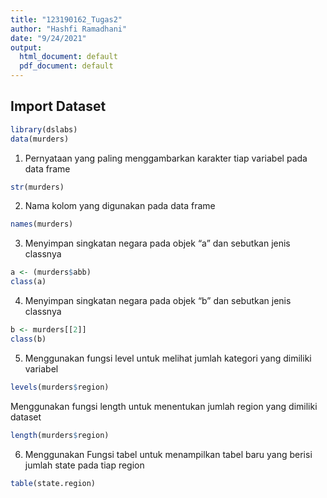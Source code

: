 ---
title: "123190162_Tugas2"
author: "Hashfi Ramadhani"
date: "9/24/2021"
output:
  html_document: default
  pdf_document: default
---

## Import Dataset
```{R}
library(dslabs)
data(murders)
```

1. Pernyataan yang paling menggambarkan karakter tiap variabel pada data frame

```{R}
str(murders)
```
2. Nama kolom yang digunakan pada data frame

```{R}
names(murders)
```

3. Menyimpan singkatan negara pada objek "a" dan sebutkan jenis classnya

```{R}
a <- (murders$abb)
class(a)
```
4. Menyimpan singkatan negara pada objek "b" dan sebutkan jenis classnya

```{R}
b <- murders[[2]]
class(b)
```

5. Menggunakan fungsi level untuk melihat jumlah kategori yang dimiliki variabel

```{R}
levels(murders$region)
```

Menggunakan fungsi length untuk menentukan jumlah region yang dimiliki dataset
   
```{R}
length(murders$region)
```

6. Menggunakan Fungsi tabel untuk menampilkan tabel baru yang berisi jumlah state    pada tiap region

```{R}
table(state.region)
```